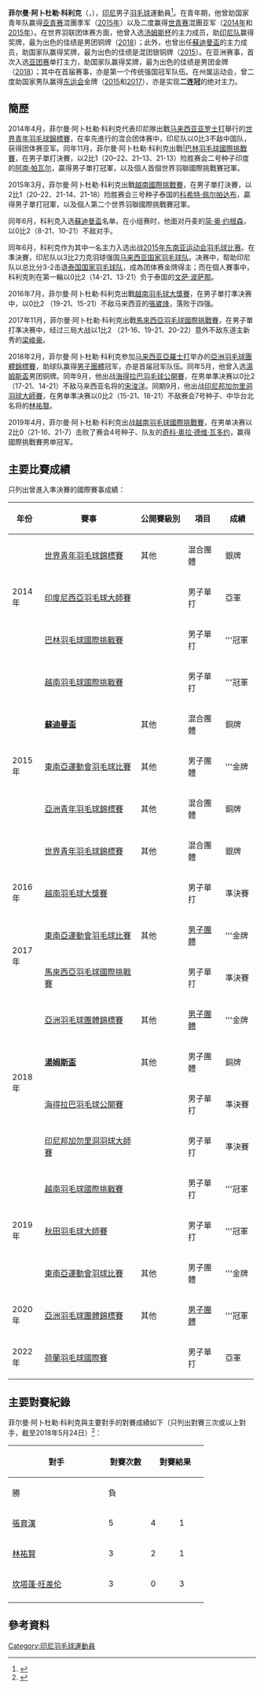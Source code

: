 {{noteTA|G1=Badminton}}
{{Infobox 羽球選手
| playername              = 菲尔曼·阿卜杜勒·科利克<br/>{{lang|id|Firman Abdul Kholik}}
| image                   = 
| size                    = 
| caption                 = 
| birth_name              = 
| date_of_birth           = {{birth_date_and_age|1997|8|11}}<ref name="15SEA">{{cite web|title=Biography Overview - KHOLIK Firman Abdul|url=http://results.seagames2015.com/eng/zb/engzb_badminton_biography_overview_n1009060_kholik_firman_abdul.htm|publisher=2015 SEA Games Singapore|deadurl=yes|archiveurl=https://web.archive.org/web/20150616130648/http://results.seagames2015.com/eng/zb/engzb_badminton_biography_overview_n1009060_kholik_firman_abdul.htm|archivedate=2015-06-16}}{{en}}</ref>
| place_of_birth          = 
| residence               =
| height                  = {{height|m=1.70}}<ref name="15SEA"/>
| weight                  = {{weight|kg=60}}<ref name="15SEA"/>
| handedness              = 
| country                 = {{INA}}
| years_intldebut         =
| years_started           = 
| coach                   = 
| event                   = 男子單打
| highest_ranking         = 第48位（男單）
| date_of_highest_ranking = 2015年9月10日<ref name="highest-ranking">[http://bwfcontent.tournamentsoftware.com/ranking/player.aspx?id=8923&player=468287 BWF World Ranking - Ranking of Firman Abdul KHOLIK (61797)]{{en}}</ref>
| current_ranking         = 第92位（男單）
| date_of_current_ranking = 2018年5月24日<ref>[http://bwfcontent.tournamentsoftware.com/ranking/category.aspx?id=8923&category=472 BWF World Ranking - BWF世界排名榜 (5/24/2018) - Men's singles]{{en}}</ref>
| played                  = 85勝–48負（男單） 
| titles                  = 
| bwf_profile             = 5F58A45F-1BDD-42AC-A68C-0A88D7E02A38
| bwf_id                  = 61797
| updated                 = 2018年5月24日
}}
{{MedalTableTop}}
{{MedalSport | 男子[[羽毛球|羽毛球]]}}
{{MedalCountry | {{INA}}}}
{{MedalCompetition | [[蘇迪曼盃|蘇迪曼盃]]}}
{{MedalBronze| [[2015年蘇迪曼盃|2015年 東莞]] | [[2015年蘇迪曼盃|混合團體]]}}
{{MedalCompetition | [[汤姆斯杯|汤姆斯杯]]}}
{{MedalBronze| [[2018年湯姆斯盃|2018年 曼谷]] | [[2018年湯姆斯盃|男子團體]]}}
{{MedalCompetition | [[亞洲羽毛球團體錦標賽|亞洲羽毛球團體錦標賽]]}}
{{MedalGold  | [[2018年亞洲羽毛球團體錦標賽|2018年 亞羅士打]] | [[2018年亞洲羽毛球團體錦標賽男子團體比賽|男子團體]] }}
{{MedalGold  | [[2020年亞洲羽毛球團體錦標賽|2020年 馬尼拉]] | [[2020年亞洲羽毛球團體錦標賽男子團體比賽|男子團體]] }}
{{MedalCompetition | [[东南亚运动会|东南亚运动会]]}}
{{MedalGold  | [[2015年东南亚运动会|2015年 新加坡]] | [[2015年东南亚运动会羽毛球比赛|男子團體]]}}
{{MedalGold  | [[2017年东南亚运动会|2017年 吉隆坡]] | [[2017年東南亞運動會羽毛球比賽|男子團體]]}}
{{MedalGold  | [[2019年东南亚运动会|2019年 馬尼拉]] | [[2019年東南亞運動會羽球比賽|男子團體]]}}
{{MedalCompetition | [[世界青年羽毛球錦標賽|世界青年羽毛球錦標賽]]}}
{{MedalSilver| [[2014年世界青年羽毛球錦標賽|2014年 亞羅士打]] | 混合團體 }}
{{MedalSilver| [[2015年世界青年羽毛球錦標賽|2015年 利馬]] | 混合團體 }}
{{MedalCompetition | [[亞洲青年羽毛球錦標賽|亞洲青年羽毛球錦標賽]]}}
{{MedalBronze| [[2015年亞洲青年羽毛球錦標賽|2015年 曼谷]] | 混合團體 }}
{{MedalBottom}}
'''菲尔曼·阿卜杜勒·科利克'''（{{lang-id|'''Firman Abdul Kholik'''}}，{{bd|1997年|8月11日|}}），[[印尼|印尼]]男子[[羽毛球|羽毛球]]運動員<ref>{{cite web|url=https://badmintonindonesia.org/app/profile/timnas.aspx?id=000015929|title=Persatuan Bulutangkis Seluruh IndonesiaPemain: Firman Abdul Kholik|publisher=Persatuan Bulutangkis Seluruh Indonesia}}</ref>。在青年期，他曾助国家青年队赢得[[亞洲青年羽毛球錦標賽|亚青赛]]混團季军（[[2015年亞洲青年羽毛球錦標賽|2015年]]）以及二度赢得[[世界青年羽毛球錦標賽|世青赛]]混團亚军（[[2014年世界青年羽毛球錦標賽|2014年]]和[[2015年世界青年羽毛球錦標賽|2015年]]）。在世界羽联团体赛方面，他曾入选[[汤姆斯杯|汤姆斯杯]]的主力成员，助[[印度尼西亚国家羽毛球队|印尼队]]赢得奖牌，最为出色的佳绩是男团铜牌（[[2018年湯姆斯盃|2018]]）；此外，也曾出任[[蘇迪曼盃|蘇迪曼盃]]的主力成员，助国家队赢得奖牌，最为出色的佳绩是混团银铜牌（[[2015年蘇迪曼盃|2015]]）。在亚洲赛事，首次入选[[亞洲羽毛球團體錦標賽|亚团赛]]单打主力，助国家队赢得奖牌，最为出色的佳绩是男团金牌（[[2018年亞洲羽毛球團體錦標賽|2018]]）；其中在首届赛事，亦是第一个传统强国冠军队伍。在州属运动会，曾二度助国家男队赢得[[东南亚运动会|东运会]]金牌（[[2015年东南亚运动会|2015]]和[[2017年东南亚运动会|2017]]），亦是实现'''二连冠'''的绝对主力。

==簡歷==
2014年4月，菲尔曼·阿卜杜勒·科利克代表印尼隊出戰[[马来西亚|马来西亚]][[亚罗士打|亚罗士打]]舉行的[[2014年世界青年羽毛球錦標賽|世界青年羽毛球錦標賽]]，在率先進行的混合团体赛中，印尼队以0比3不敌中国队，获得团体赛亚军。同年11月，菲尔曼·阿卜杜勒·科利克出戰|[[2014年巴林羽毛球國際挑戰賽|巴林羽毛球國際挑戰賽]]，在男子單打決賽，以2比1（20–22、21–13、21-13）险胜赛会二号种子印度的[[阿南·帕瓦尔|阿南·帕瓦尔]]，贏得男子單打冠軍，以及個人首個世界羽聯國際挑戰賽冠軍。

2015年3月，菲尔曼·阿卜杜勒·科利克出戰[[2015年越南羽毛球國際挑戰賽|越南國際挑戰賽]]，在男子單打決賽，以2比1（20-22、21-14、21-18）险胜赛会三号种子泰国的[[科希特·佩尔帕达布|科希特·佩尔帕达布]]，贏得男子單打冠軍，以及個人第二个世界羽聯國際挑戰賽冠軍。

同年6月，科利克入选[[2015年蘇迪曼盃|蘇迪曼盃]]名单。在小组赛时，他面对丹麦的[[简·奥·约根森|简·奥·约根森]]，以0比2（8-21、10-21）不敌对手。

同年6月，科利克作为其中一名主力入选出战[[2015年东南亚运动会羽毛球比赛|2015年东南亚运动会羽毛球比赛]]。在準決賽，印尼队以3比2力克羽球强国[[马来西亚国家羽毛球队|马来西亚国家羽毛球队]]。决赛中，帮助印尼队以总比分3-2击退[[泰国国家羽毛球队|泰国国家羽毛球队]]，成為团体赛金牌得主；而在個人賽事中，科利克則在第一輪以0比2（14-21、13-21）负于泰国的[[文萨·波萨那|文萨·波萨那]]。

2016年7月，菲尔曼·阿卜杜勒·科利克出戰[[2016年越南羽毛球大獎賽|越南羽毛球大獎賽]]，在男子單打準决赛中，以0比2 （19-21、15-21）不敌马来西亚的[[張崴烽|張崴烽]]，落败于四强。

2017年11月，菲尔曼·阿卜杜勒·科利克出戰[[2017年馬來西亞羽毛球國際挑戰賽|馬來西亞羽毛球國際挑戰賽]]，在男子單打準决赛中，经过三局大战以1比2 （21-16、19-21、20-22）意外不敌东道主新秀的[[梁峻豪|梁峻豪]]。

2018年2月，菲尔曼·阿卜杜勒·科利克参加[[马来西亚|马来西亚]][[亞羅士打|亞羅士打]]举办的[[2018年亞洲羽毛球團體錦標賽|亞洲羽毛球團體錦標賽]]，助球队赢得[[2018年亞洲羽毛球團體錦標賽男子團體比賽|男子團體]]冠军，亦是首届冠军队伍。同年5月，他曾入选[[2018年湯姆斯盃|湯姆斯盃]]男团铜牌。同年9月，他出战[[2018年海得拉巴羽毛球公開賽|海得拉巴羽毛球公開賽]]，在男单準决赛以0比2（17-21、14-21）不敌马来西亚名将的[[宋浚洋|宋浚洋]]。同期9月，他出战[[2018年印度尼西亞邦加勿里洞羽毛球大師賽|印尼邦加勿里洞羽球大師賽]]，在男单準决赛以0比2（15-21、18-21）不敌赛会7号种子、中华台北名将的[[林祐賢|林祐賢]]。

2019年4月，菲尔曼·阿卜杜勒·科利克出战[[2019年越南羽毛球國際挑戰賽|越南羽毛球國際挑戰賽]]，在男单决赛以2比0（21-16、21-7）击败了赛会4号种子、队友的[[奇科·奥拉·德维·瓦多约|奇科·奥拉·德维·瓦多约]]，赢得國際挑戰賽男单冠军。

==主要比賽成績==
只列出曾進入準決賽的國際賽事成績：
{| class=wikitable style="text-align:center; font-size:small;" 
!width="50"|年份
!width="180"|賽事
!width="80"|公開賽級別
!width="60"|項目
!width="50"|成績
|-
!rowspan="3"|2014年
|[[2014年世界青年羽毛球錦標賽|世界青年羽毛球錦標賽]]
|其他
|混合團體
|bgcolor="silver"|銀牌
|-
|[[2014年印度尼西亞羽毛球大師賽|印度尼西亞羽毛球大師賽]]
|{{BWFGPG}}
|男子單打
|bgcolor="silver"|亞軍
|-
|[[2014年巴林羽毛球國際挑戰賽|巴林羽毛球國際挑戰賽]]
|{{BWFIC}}
|男子單打
|bgcolor="gold"|'''冠軍
|-
!rowspan="5"|2015年
|[[2015年越南羽毛球國際挑戰賽|越南羽毛球國際挑戰賽]]
|{{BWFIC}}
|男子單打
|bgcolor="gold"|'''冠軍
|-
|'''[[2015年蘇迪曼盃|蘇迪曼盃]]'''
|其他
|混合團體
|bgcolor="#b8860b"|銅牌
|-
|[[2015年東南亞運動會羽毛球比賽|東南亞運動會羽毛球比賽]]
|其他
|男子團體
|bgcolor="gold"|'''金牌
|-
|[[2015年亞洲青年羽毛球錦標賽|亞洲青年羽毛球錦標賽]]
|其他
|混合團體
|bgcolor="#b8860b"|銅牌
|-
|[[2015年世界青年羽毛球錦標賽|世界青年羽毛球錦標賽]]
|其他
|混合團體
|bgcolor="silver"|銀牌
|-
!rowspan="1"|2016年
|[[2016年越南羽毛球大獎賽|越南羽毛球大獎賽]]
|{{BWFGP}}
|男子單打
|bgcolor="#b8860b"|準決賽
|-
!rowspan="2"|2017年
|[[2017年東南亞運動會羽毛球比賽|東南亞運動會羽毛球比賽]]
|其他
|[[2017年東南亞運動會羽毛球男子團體比賽|男子團體]]
|bgcolor="gold"|'''金牌
|-
|[[2017年馬來西亞羽毛球國際挑戰賽|馬來西亞羽毛球國際挑戰賽]]
|{{BWFIC}}
|男子單打
|bgcolor="#b8860b"|準決賽
|-
!rowspan="4"|2018年
|[[2018年亞洲羽毛球團體錦標賽|亞洲羽毛球團體錦標賽]]
|其他
|[[2018年亞洲羽毛球團體錦標賽男子團體比賽|男子團體]]
|bgcolor="gold"|'''金牌
|-
|'''[[2018年湯姆斯盃|湯姆斯盃]]'''
|其他
|男子團體
|bgcolor="#b8860b"|銅牌
|-
|[[2018年海得拉巴羽毛球公開賽|海得拉巴羽毛球公開賽]]
|{{BWF100}}
|男子單打
|bgcolor="#b8860b"|準決賽
|-
|[[2018年印度尼西亞邦加勿里洞羽毛球大師賽|印尼邦加勿里洞羽球大師賽]]
|{{BWF100}}
|男子單打
|bgcolor="#b8860b"|準決賽
|-
!rowspan="3"|2019年
|[[2019年越南羽毛球國際挑戰賽|越南羽毛球國際挑戰賽]]
|{{BWFIC}}
|男子單打
|bgcolor="gold"|'''冠軍
|-
|[[2019年秋田羽毛球大師賽|秋田羽毛球大師賽]]
|{{BWF100}}
|男子單打
|bgcolor="gold"|'''冠軍
|-
|[[2019年東南亞運動會羽球比賽|東南亞運動會羽球比賽]]
|其他
|男子團體
|bgcolor="gold"|'''金牌
|-
!rowspan="1"|2020年
|[[2020年亞洲羽毛球團體錦標賽|亞洲羽毛球團體錦標賽]]
|其他
|[[2020年亞洲羽毛球團體錦標賽男子團體比賽|男子團體]]
|bgcolor="gold"|'''冠軍
|-
!rowspan="1"|2022年
|[[2022年荷蘭羽毛球國際賽|荷蘭羽毛球國際賽]]
|{{BWFIS}}
|男子單打
|bgcolor="silver"|亞軍
|}
{{BWF賽事級別索引}}

== 主要對賽紀錄 ==
菲尔曼·阿卜杜勒·科利克與主要對手的對賽成績如下（只列出對賽三次或以上對手，截至2018年5月24日）<ref>{{en}}{{cite web|title=Head To Head -   Firman Abdul KHOLIK|url=http://bwfcontent.tournamentsoftware.com/profile/selectheadtohead.aspx?id=5F58A45F-1BDD-42AC-A68C-0A88D7E02A38|publisher=BWF content|accessdate=2018-05-24}}{{Dead link|date=2019年6月 |bot=InternetArchiveBot |fix-attempted=yes }}</ref>：
{{col-begin}}
{{col-2}}
{| class=wikitable style="text-align:center; font-size:small" 
|- 
! rowspan="2" style="width:180px;"|對手 
! rowspan="2" style="width:70px;"|對賽次數
! colspan="2" style="width:100px;"|對賽結果
! rowspan="2" style="width:70px;"|總計
|-
! style="width:50px;"|勝
! style="width:50px;"|負
|-
|align=left|{{flagicon|MAS}} [[張育漢|張育漢]] || 5 || 4 || 1
| style="background:#cfc;"|+3
|-
|align=left|{{flagicon|TPE}} [[林祐賢|林祐賢]] || 3 || 2 || 1
| style="background:#cfc;"|+1
|-
|align=left|{{flagicon|THA}} [[坎塔蓬·旺差伦|坎塔蓬·旺差伦]] || 3 || 0 || 3
| style="background:#fcc;"|-3
|-
|}
{{col-end}}

==參考資料==
{{Reflist}}

{{亞洲羽毛球男子團體錦標賽冠軍}}

{{DEFAULTSORT:Kholik, Firman Abdul}}
[[Category:印尼羽毛球運動員|Category:印尼羽毛球運動員]]